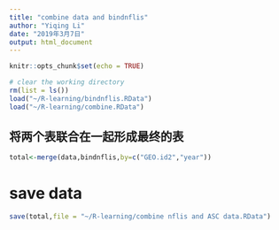 ```yaml
---
title: "combine data and bindnflis"
author: "Yiqing Li"
date: "2019年3月7日"
output: html_document
---
```


```r
knitr::opts_chunk$set(echo = TRUE)
```



```r
# clear the working directory
rm(list = ls())
load("~/R-learning/bindnflis.RData")
load("~/R-learning/combine.RData")
```

## 将两个表联合在一起形成最终的表



```r
total<-merge(data,bindnflis,by=c("GEO.id2","year"))

```

# save data
```r
save(total,file = "~/R-learning/combine nflis and ASC data.RData")
```
